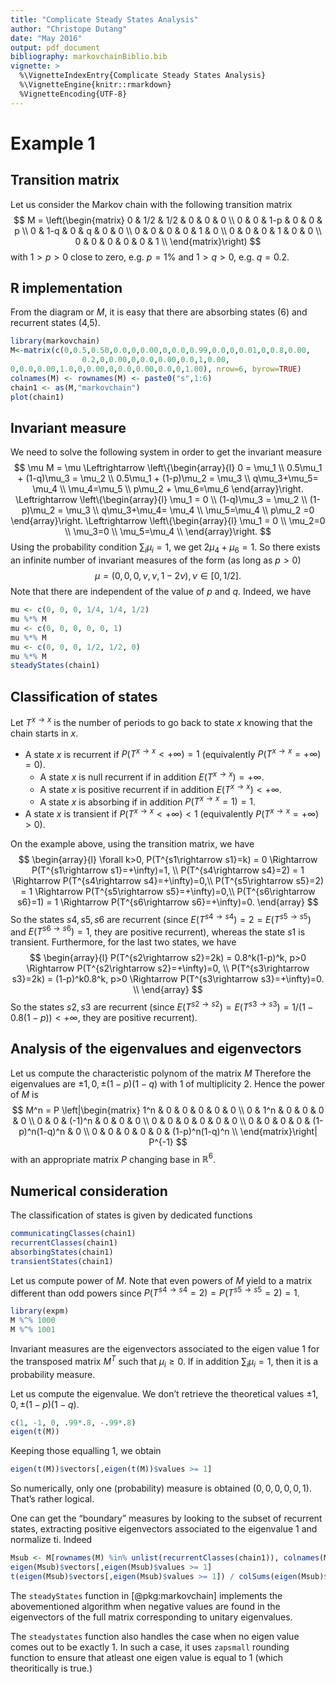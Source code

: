 ```yaml
---
title: "Complicate Steady States Analysis"
author: "Christope Dutang"
date: "May 2016"
output: pdf_document
bibliography: markovchainBiblio.bib
vignette: >
  %\VignetteIndexEntry{Complicate Steady States Analysis} 
  %\VignetteEngine{knitr::rmarkdown}  
  %VignetteEncoding{UTF-8}
---
```


# Example 1 

## Transition matrix
Let us consider the Markov chain with the following transition matrix
$$
M = \left(\begin{matrix}
0 & 1/2 & 1/2 & 0 & 0 & 0 \\
0 & 0 & 1-p & 0 & 0 & p \\
0 & 1-q & 0 & q & 0 & 0 \\
0 & 0 & 0 & 0 & 1 & 0 \\
0 & 0 & 0 & 1 & 0 & 0 \\
0 & 0 & 0 & 0 & 0 & 1 \\
\end{matrix}\right)
$$
with $1>p>0$ close to zero, e.g. $p=1\%$ and $1>q>0$, e.g. $q=0.2$.

## R implementation 
From the diagram or $M$, it is easy that there are absorbing states (6) and recurrent states (4,5).
```r
library(markovchain)
M<-matrix(c(0,0.5,0.50,0.0,0,0.00,0,0.0,0.99,0.0,0,0.01,0,0.8,0.00,
                0.2,0,0.00,0,0.0,0.00,0.0,1,0.00,
0,0.0,0.00,1.0,0,0.00,0,0.0,0.00,0.0,0,1.00), nrow=6, byrow=TRUE)
colnames(M) <- rownames(M) <- paste0("s",1:6)
chain1 <- as(M,"markovchain")
plot(chain1)
```

## Invariant measure
We need to solve the following system in order to get the invariant measure
$$
\mu M = \mu
\Leftrightarrow
\left\{\begin{array}{l}
0 = \mu_1 \\
0.5\mu_1 + (1-q)\mu_3 = \mu_2 \\
0.5\mu_1 + (1-p)\mu_2 = \mu_3 \\
q\mu_3+\mu_5= \mu_4 \\
\mu_4=\mu_5 \\
p\mu_2 + \mu_6=\mu_6
\end{array}\right.
\Leftrightarrow
\left\{\begin{array}{l}
\mu_1 = 0  \\
 (1-q)\mu_3 = \mu_2 \\
 (1-p)\mu_2 = \mu_3 \\
q\mu_3+\mu_4= \mu_4 \\
\mu_5=\mu_4 \\
p\mu_2 =0
\end{array}\right.
\Leftrightarrow
\left\{\begin{array}{l}
\mu_1 = 0  \\
 \mu_2=0 \\
 \mu_3=0 \\
\mu_5=\mu_4 \\
\end{array}\right.
$$
Using the probability condition $\sum_i \mu_i=1$, we get $2\mu_4+\mu_6=1$.
So there exists an infinite number of invariant measures of the form (as long as $p>0$)
$$
\mu = (0, 0, 0, \nu, \nu, 1-2\nu), \nu\in[0,1/2].
$$
Note that there are independent of the value of $p$ and $q$.
Indeed, we have
```r
mu <- c(0, 0, 0, 1/4, 1/4, 1/2)
mu %*% M 
mu <- c(0, 0, 0, 0, 0, 1)
mu %*% M 
mu <- c(0, 0, 0, 1/2, 1/2, 0)
mu %*% M 
steadyStates(chain1)
```


## Classification of states
Let $T^{x\rightarrow x}$ is the number of periods to go back to state $x$ knowing that the chain starts in $x$.  

* A state $x$ is recurrent if $P(T^{x\rightarrow x}<+\infty)=1$ (equivalently $P(T^{x\rightarrow x}=+\infty)=0$).  
    * A state $x$ is null recurrent if in addition $E(T^{x\rightarrow x})=+\infty$.
    * A state $x$ is positive recurrent if in addition $E(T^{x\rightarrow x})<+\infty$.
    * A state $x$ is absorbing if in addition  $P(T^{x\rightarrow x}=1)=1$.  
* A state $x$ is transient if $P(T^{x\rightarrow x}<+\infty)<1$ (equivalently $P(T^{x\rightarrow x}=+\infty)>0$).  


On the example above, using the transition matrix, we have
$$
\begin{array}{l}
\forall k>0, P(T^{s1\rightarrow s1}=k) = 0 \Rightarrow P(T^{s1\rightarrow s1}=+\infty)=1, \\
P(T^{s4\rightarrow s4}=2) = 1  \Rightarrow P(T^{s4\rightarrow s4}=+\infty)=0,\\
P(T^{s5\rightarrow s5}=2) = 1  \Rightarrow P(T^{s5\rightarrow s5}=+\infty)=0,\\
P(T^{s6\rightarrow s6}=1) = 1  \Rightarrow P(T^{s6\rightarrow s6}=+\infty)=0.
\end{array}
$$
So the states $s4, s5, s6$ are recurrent (since $E(T^{s4\rightarrow s4})=2=E(T^{s5\rightarrow s5})$
and $E(T^{s6\rightarrow s6})=1$, they are positive recurrent), whereas the state $s1$ is transient.
Furthermore, for the last two states, we have
$$
\begin{array}{l}
P(T^{s2\rightarrow s2}=2k) = 0.8^k(1-p)^k, p>0 \Rightarrow P(T^{s2\rightarrow s2}=+\infty)=0, \\
P(T^{s3\rightarrow s3}=2k) = (1-p)^k0.8^k, p>0 \Rightarrow P(T^{s3\rightarrow s3}=+\infty)=0. \\
\end{array}
$$
So the states $s2, s3$ are recurrent (since $E(T^{s2\rightarrow s2})=E(T^{s3\rightarrow s3})=1/(1-0.8(1-p))<+\infty$, they are positive recurrent).


## Analysis of the eigenvalues and eigenvectors
Let us compute the characteristic polynom of the matrix $M$
\begin{eqnarray*}
\chi_M(x) &=&
\left|\begin{matrix}
-x & 1/2 & 1/2 & 0 & 0 & 0 \\
0 & -x & 1-p & 0 & 0 & p \\
0 & 1-q & -x & q & 0 & 0 \\
0 & 0 & 0 & -x & 1 & 0 \\
0 & 0 & 0 & 1 & -x & 0 \\
0 & 0 & 0 & 0 & 0 & 1-x \\
\end{matrix}\right|
= 
\left|\begin{matrix}
-x & 1/2 & 1/2 & 0 & 0  \\
0 & -x & 1-p & 0 & 0  \\
0 & 1-q & -x & q & 0  \\
0 & 0 & 0 & -x & 1  \\
0 & 0 & 0 & 1 & -x  \\
\end{matrix}\right|
(1-x)
\\
&=& 
-(1-x)
\left|\begin{matrix}
-x & 1/2 & 1/2  & 0  \\
0 & -x & 1-p  & 0  \\
0 & 1-q & -x  & 0  \\
0 & 0 & 0  & 1  \\
\end{matrix}\right|
-x(1-x)
\left|\begin{matrix}
-x & 1/2 & 1/2 & 0   \\
0 & -x & 1-p & 0   \\
0 & 1-q & -x & q   \\
0 & 0 & 0 & -x   \\
\end{matrix}\right|
\\
&=& 
-(1-x)
\left|\begin{matrix}
-x & 1/2 & 1/2    \\
0 & -x & 1-p    \\
0 & 1-q & -x    \\
\end{matrix}\right|
+x^2(1-x)
\left|\begin{matrix}
-x & 1/2 & 1/2    \\
0 & -x & 1-p    \\
0 & 1-q & -x    \\
\end{matrix}\right|
\\
&=& 
+x(1-x)
\left|\begin{matrix}
 -x & 1-p    \\
 1-q & -x    \\
\end{matrix}\right|
-x^3(1-x)
\left|\begin{matrix}
 -x & 1-p    \\
 1-q & -x    \\
\end{matrix}\right|
\\
&=& 
[x(1-x)
-x^3(1-x)
](x^2-(1-p)(1-q))
=
x(1-x)^2(1+x)(x-(1-p)(1-q))(x+(1-p)(1-q))
\end{eqnarray*}
Therefore the eigenvalues are $\pm 1, 0, \pm(1-p)(1-q)$ with 1 of multiplicity 2.
Hence the power of $M$ is 
$$
M^n  = P \left|\begin{matrix}
1^n & 0 & 0 & 0 & 0 & 0 \\
0 & 1^n & 0 & 0 & 0 & 0 \\
0 & 0 & (-1)^n & 0 & 0 & 0 \\
0 & 0 & 0 & 0 & 0 & 0 \\
0 & 0 & 0 & 0 & (1-p)^n(1-q)^n & 0 \\
0 & 0 & 0 & 0 & 0 & (1-p)^n(1-q)^n \\
\end{matrix}\right| P^{-1}
$$
with an appropriate matrix $P$ changing base in $\mathbb R^6$.

## Numerical consideration

The classification of states is given by dedicated functions
```r
communicatingClasses(chain1)
recurrentClasses(chain1)
absorbingStates(chain1)
transientStates(chain1)
```

Let us compute power of $M$. Note that even powers of $M$ yield to a matrix
different than odd powers since $P(T^{s4\rightarrow s4}=2)=P(T^{s5\rightarrow s5}=2)=1$.
```r
library(expm)
M %^% 1000
M %^% 1001
```


Invariant measures are the eigenvectors associated to the eigen value 1 
for the transposed matrix $M^T$ such that $\mu_i\geq 0$. If in addition $\sum_i \mu_i=1$,
then it is a probability measure.

Let us compute the eigenvalue. We don't retrieve the theoretical values $\pm 1, 0, \pm(1-p)(1-q)$.
```r
c(1, -1, 0, .99*.8, -.99*.8)
eigen(t(M))
```
Keeping those equalling 1, we obtain
```r
eigen(t(M))$vectors[,eigen(t(M))$values >= 1]
```
So numerically, only one (probability) measure is obtained $(0,0,0,0,0,1)$. That's rather logical.

One can get the "boundary" measures by looking to the subset of recurrent states, extracting positive eigenvectors associated to the eigenvalue 1 and normalize ti. Indeed
```r
Msub <- M[rownames(M) %in% unlist(recurrentClasses(chain1)), colnames(M) %in% unlist(recurrentClasses(chain1))]
eigen(Msub)$vectors[,eigen(Msub)$values >= 1]
t(eigen(Msub)$vectors[,eigen(Msub)$values >= 1]) / colSums(eigen(Msub)$vectors[,eigen(Msub)$values >= 1])
```

The `steadyStates` function in [@pkg:markovchain] implements the abovementioned algorithm when negative values are found in the eigenvectors of the full matrix corresponding to unitary eigenvalues.

The `steadystates` function also handles the case when no eigen value comes out to be exactly 1. In such a case, it uses `zapsmall` rounding function to ensure that atleast one eigen value is equal to 1 (which theoritically is true.) 